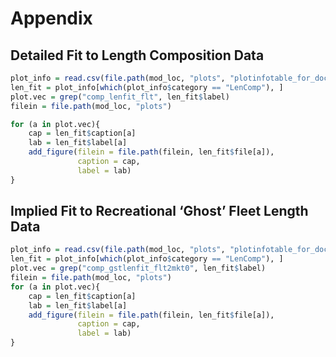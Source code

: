 \clearpage

# Appendix 

## Detailed Fit to Length Composition Data 


```r
plot_info = read.csv(file.path(mod_loc, "plots", "plotinfotable_for_doc.csv"))
len_fit = plot_info[which(plot_info$category == "LenComp"), ]
plot.vec = grep("comp_lenfit_flt", len_fit$label)
filein = file.path(mod_loc, "plots")

for (a in plot.vec){
	cap = len_fit$caption[a]
	lab = len_fit$label[a]
	add_figure(filein = file.path(filein, len_fit$file[a]), 
			   caption = cap, 
			   label = lab)
}

```

\clearpage

## Implied Fit to Recreational 'Ghost' Fleet Length Data 


```r
plot_info = read.csv(file.path(mod_loc, "plots", "plotinfotable_for_doc.csv"))
len_fit = plot_info[which(plot_info$category == "LenComp"), ]
plot.vec = grep("comp_gstlenfit_flt2mkt0", len_fit$label)
filein = file.path(mod_loc, "plots")
for (a in plot.vec){
	cap = len_fit$caption[a]
	lab = len_fit$label[a]
	add_figure(filein = file.path(filein, len_fit$file[a]), 
			   caption = cap, 
			   label = lab)
}
```
